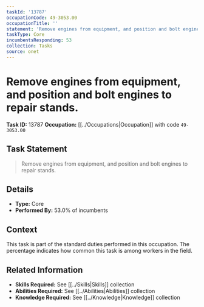 ```yaml
---
taskId: '13787'
occupationCode: 49-3053.00
occupationTitle: ''
statement: 'Remove engines from equipment, and position and bolt engines to repair stands.'
taskType: Core
incumbentsResponding: 53
collection: Tasks
source: onet
---
```

# Remove engines from equipment, and position and bolt engines to repair stands.

**Task ID:** 13787
**Occupation:** [[../Occupations|Occupation]] with code `49-3053.00`

## Task Statement

> Remove engines from equipment, and position and bolt engines to repair stands.

## Details

- **Type:** Core
- **Performed By:** 53.0% of incumbents

## Context

This task is part of the standard duties performed in this occupation. The percentage indicates how common this task is among workers in the field.

## Related Information

- **Skills Required:** See [[../Skills|Skills]] collection
- **Abilities Required:** See [[../Abilities|Abilities]] collection
- **Knowledge Required:** See [[../Knowledge|Knowledge]] collection
